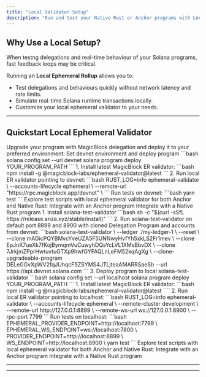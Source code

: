 ```yaml
---
title: "Local Validator Setup"
description: "Run and test your Native Rust or Anchor programs with Local Ephemeral Rollups"
---
```


## Why Use a Local Setup?

When testng delegations and real-time behaviour of your Solana programs, fast feedback loops may be critical.

Running an **Local Ephemeral Rollup** allows you to:

- Test delegations and behaviours quickly without network latency and rate limits.
- Simulate real-time Solana runtime transactions locally.
- Customize your local ephemeral validator to your needs.

---

## Quickstart Local Ephemeral Validator

<Tabs>
  <Tab title="devnet">
    <Steps>
      <Step title="Upgrade and deploy program on devnet">
        Upgrade your program with MagicBlock delegation and deploy it to your
        preferred environment:
            Set devnet environment and deploy program
          ```bash
          solana config set --url devnet
          solana program deploy YOUR_PROGRAM_PATH
          ```
      </Step>
      <Step title="Install and run MagicBlock ER validator for devnet">
        1. Install latest MagicBlock ER validator:
        ```bash
        npm install -g @magicblock-labs/ephemeral-validator@latest
        ```
        2. Run local ER validator pointing to devnet:
        ```bash
        RUST_LOG=info ephemeral-validator \
          --accounts-lifecycle ephemeral \
          --remote-url "https://rpc.magicblock.app/devnet" \
        ```
      </Step>
      <Step title="Test your real-time program instructions and delegation">
        Run tests on devnet:
        ```bash
        yarn test
        ```
        Explore test scripts with local ephemeral validator for both Anchor and Native Rust:
        <CardGroup cols={2}>
          <Card
            title="Anchor"
            icon="anchor"
            href="/pages/get-started/how-integrate-your-program/anchor#ephemeral-endpoint-configuration"
            iconType="duotone"
          >
            Integrate with an Anchor program
          </Card>
          <Card
            title="Native Rust"
            icon="rust"
            href="/pages/get-started/how-integrate-your-program/rust#ephemeral-endpoint-configuration"
            iconType="duotone"
          >
            Integrate with a Native Rust program
          </Card>
        </CardGroup>
      </Step>
    </Steps>

  </Tab>
  <Tab title="localhost">
    <Steps>
      <Step title="Upgrade and deploy program on localhost">
          1. Install solana-test-validator
        ```bash
        sh -c "$(curl -sSfL https://release.anza.xyz/stable/install)"
        ```
          2. Run solana-test-validator on default port 8899 and 8900 with cloned Delegation Program and accounts from devnet:
        ```bash
        solana-test-validator \
          --ledger ./my-ledger-1 \
          --reset \
          --clone mAGicPQYBMvcYveUZA5F5UNNwyHvfYh5xkLS2Fr1mev \
          --clone EpJnX7ueXk7fKojBymqmVuCuwyhDQsYcLVL1XMsBbvDX \
          --clone 7JrkjmZPprHwtuvtuGTXp9hwfGYFAQLnLeFM52kqAgXg \
          --clone-upgradeable-program DELeGGvXpWV2fqJUhqcF5ZSYMS4JTLjteaAMARRSaeSh --url https://api.devnet.solana.com
        ```
          3. Deploy program to local solana-test-validator
        ```bash
          solana config set --url localhost
          solana program deploy YOUR_PROGRAM_PATH
        ```
      </Step>
      <Step title="Install and run MagicBlock ER validator for localhost">
        1. Install latest MagicBlock ER validator:
        ```bash
        npm install -g @magicblock-labs/ephemeral-validator@latest
        ````
        2. Run local ER validator pointing to localhost:
        ```bash
        RUST_LOG=info ephemeral-validator \
          --accounts-lifecycle ephemeral \
          --remote-cluster development \
          --remote-url http://127.0.0.1:8899 \
          --remote-ws-url ws://127.0.0.1:8900 \
          --rpc-port 7799
        ```
      </Step>
      <Step title="Test your real-time program instructions and delegation">
          Run tests on localhost:
          ```bash
          EPHEMERAL_PROVIDER_ENDPOINT=http://localhost:7799 \
          EPHEMERAL_WS_ENDPOINT=ws://localhost:7800 \
          PROVIDER_ENDPOINT=http://localhost:8899 \
          WS_ENDPOINT=http://localhost:8900 \
          yarn test
          ```
          Explore test scripts with local ephemeral validator for both Anchor and Native Rust:
          <CardGroup cols={2}>
            <Card
              title="Anchor"
              icon="anchor"
              href="/pages/get-started/how-integrate-your-program/anchor"
              iconType="duotone"
            >
              Integrate with an Anchor program
            </Card>
            <Card
              title="Native Rust"
              icon="rust"
              href="/pages/get-started/how-integrate-your-program/rust"
              iconType="duotone"
            >
              Integrate with a Native Rust program
            </Card>
          </CardGroup>
      </Step>
    </Steps>

  </Tab>
</Tabs>

---

---

